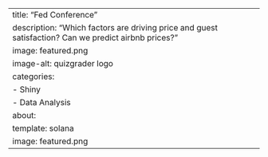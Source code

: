 ---
title: "Fed Conference"
description: "Which factors are driving price and guest satisfaction? Can we predict airbnb prices?"
image: featured.png
image-alt: quizgrader logo
categories:
  - Shiny
  - Data Analysis
about:
  template: solana
  image: featured.png
---
